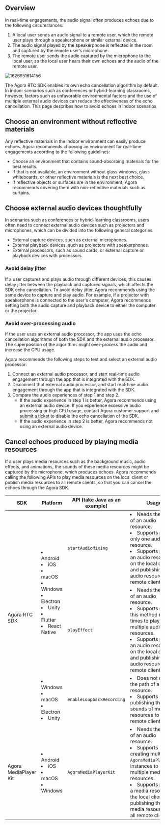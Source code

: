 
<PlatformWrapper notAllowed="android">
<PlatformWrapper notAllowed="ios">
<PlatformWrapper notAllowed="macos">
<PlatformWrapper notAllowed="windows-cpp">

<NotSupported />

</PlatformWrapper>
</PlatformWrapper>
</PlatformWrapper>
</PlatformWrapper>

<PlatformWrapper notAllowed="web">
<PlatformWrapper notAllowed="unity">
<PlatformWrapper notAllowed="flutter">
<PlatformWrapper notAllowed="react-native">
<PlatformWrapper notAllowed="electron">
<PlatformWrapper notAllowed="cocos-creator">
<PlatformWrapper notAllowed="cocos-2d-x">
<PlatformWrapper notAllowed="windows-csharp">

## Overview

In real-time engagements, the audio signal often produces echoes due to the following circumstances:

1. A local user sends an audio signal to a remote user, which the remote user plays through a speakerphone or similar external device.
2. The audio signal played by the speakerphone is reflected in the room and captured by the remote user’s microphone.
3. The remote user sends the audio captured by the microphone to the local user, so the local user hears their own echoes and the audio of the remote user.

![1626951614156](https://web-cdn.agora.io/docs-files/1626951614156)

The Agora RTC SDK enables its own echo cancellation algorithm by default. In indoor scenarios such as conferences or hybrid-learning classrooms, however, factors such as unfavorable environmental factors and the use of multiple external audio devices can reduce the effectiveness of the echo cancellation. This page describes how to avoid echoes in indoor scenarios.

## Choose an environment without reflective materials

Any reflective materials in the indoor environment can easily produce echoes. Agora recommends choosing an environment for real-time engagements according to the following guidelines:

- Choose an environment that contains sound-absorbing materials for the best results.
- If that is not available, an environment without glass windows, glass whiteboards, or other reflective materials is the next best choice.
- If reflective objects or surfaces are in the environment, Agora recommends covering them with non-reflective materials such as curtains.

## Choose external audio devices thoughtfully

In scenarios such as conferences or hybrid-learning classrooms, users often need to connect external audio devices such as projectors and microphones, which can be divided into the following general categories:

- External capture devices, such as external microphones.
- External playback devices, such as projectors with speakerphones.
- External processors, such as sound cards, or external capture or playback devices with processors.

### Avoid delay jitter

If a user captures and plays audio through different devices, this causes delay jitter between the playback and captured signals, which affects the SDK echo cancellation. To avoid delay jitter, Agora recommends using the same device to capture and play audio. For example, if a projector with speakerphone is connected to the user's computer, Agora recommends setting both the audio capture and playback device to either the computer or the projector.

### Avoid over-processing audio

If the user uses an external audio processor, the app uses the echo cancellation algorithms of both the SDK and the external audio processor. The superposition of the algorithms might over-process the audio and increase the CPU usage.

Agora recommends the following steps to test and select an external audio processor:

1. Connect an external audio processor, and start real-time audio engagement through the app that is integrated with the SDK.
2. Disconnect that external audio processor, and start real-time audio engagement through the app that is integrated with the SDK.
3. Compare the audio experiences of step 1 and step 2.
   - If the audio experience in step 1 is better, Agora recommends using an external audio device. If you experience excessive audio processing or high CPU usage, contact Agora customer support and [submit a ticket](https://agora-ticket.agora.io/) to disable the echo cancellation of the SDK.
   - If the audio experience in step 2 is better, Agora recommends not using an external audio device.

## Cancel echoes produced by playing media resources

If a user plays media resources such as the background music, audio effects, and animations, the sounds of these media resources might be captured by the microphone, which produces echoes. Agora recommends calling the following APIs to play media resources on the local client or publish media resources to all remote clients, so that you can cancel the echoes through the Agora SDK.

<table>
    <thead>
        <th width="24%">SDK</th>
        <th width="18%">Platform</th>
        <th width="23%">API (take Java as an example)</th>
        <th width="35%">Usage</th>
    </thead>
    <tr>
        <td rowspan="3">Agora RTC SDK</td>
        <td rowspan="2"><li>Android</li><li>iOS</li><li>macOS</li><li>Windows</li><li>Electron</li><li>Unity</li><li>Flutter</li><li>React Native</li></td>
        <td><code>startAudioMixing</code></td>
        <td><li>Needs the path of an audio resource.</li><li>Supports playing only one audio resource.</li><li>Supports playing an audio resource on the local client and publishing the audio resource to all remote clients.</li></td>
    </tr>
    <tr>
        <td><code>playEffect</code></td>
        <td><li>Needs the path of an audio resource.</li><li>Supports calling this method multiple times to play multiple audio resources.</li><li>Supports playing an audio resource on the local client and publishing the audio resource to all remote clients.</li></td>
    </tr>
    <tr>
        <td><li>Windows</li><li>macOS</li><li>Electron</li><li>Unity</li></td>
        <td><code>enableLoopbackRecording</code></td>
        <td><li>Does not need the path of a media resource.</li><li>Supports publishing the sounds of media resources to all remote clients.</li></td>
    </tr>
    <tr>
        <td>Agora MediaPlayer Kit</td>
        <td><li>Android</li><li>iOS</li><li>macOS</li><li>Windows</li></td>
        <td><code>AgoraMediaPlayerKit</code></td>
        <td><li>Needs the path of an audio resource.</li><li>Supports creating multiple <code>AgoraMediaPlayerKit</code> instances to play multiple media resources.</li><li>Supports playing a media resource on the local client and publishing the media resource to all remote clients.</li></td>
    </tr>
</table>

</PlatformWrapper>
</PlatformWrapper>
</PlatformWrapper>
</PlatformWrapper>
</PlatformWrapper>
</PlatformWrapper>
</PlatformWrapper>
</PlatformWrapper>